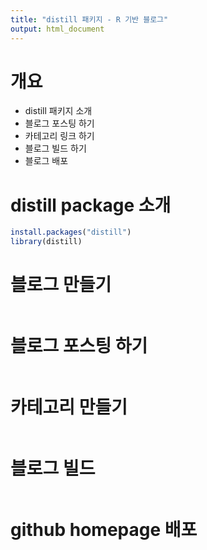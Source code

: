 ```yaml
---
title: "distill 패키지 - R 기반 블로그"
output: html_document
---
```


# 개요

-   distill 패키지 소개
-   블로그 포스팅 하기
-   카테고리 링크 하기
-   블로그 빌드 하기
-   블로그 배포

# distill package 소개

```r
install.packages("distill")
library(distill)
```

# 블로그 만들기

```r

```

# 블로그 포스팅 하기

```r

```

# 카테고리 만들기

```r

```

# 블로그 빌드

```r

```

# github homepage 배포

```r

```
